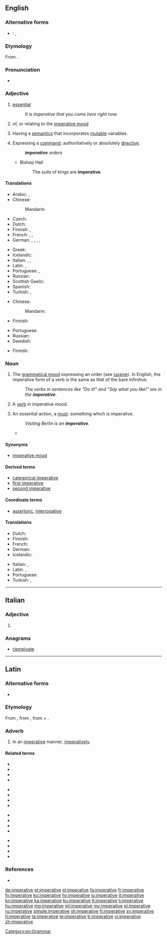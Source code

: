 ==English==

===Alternative forms===
* {{qualifier|abbreviation, grammar}}: {{l|en|imp.}}, {{l|en|imper.}}

===Etymology===
From {{etyl|la|en}} {{m|la|imperātīvus}}.

===Pronunciation===
* {{a|US}} {{IPA|/ɪmˈpɛɹ.ə.tɪv/|lang=en}}

===Adjective===
{{en-adj}}

# [[essential]]
#: ''It is imperative that you come here right now.''
# {{context|grammar|lang=en}} of, or relating to the [[imperative mood]]
# {{context|computing theory|lang=en}} Having a [[semantics]] that incorporates [[mutable]] variables.
# Expressing a [[command]]; authoritatively or absolutely [[directive]].
#: '''''imperative''' orders''
#* Bishop Hall
#*: The suits of kings are '''imperative'''.

====Translations====
{{trans-top|essential}}
* Arabic: {{t|ar|أَسَاسِيّ}}, {{t|ar|ضَرُورِيّ}}
* Chinese:
*: Mandarin: {{t-needed|cmn}}
* Czech: {{t|cs|rozkazovací|n}}
* Dutch: {{t+|nl|noodzakelijk}}
* Finnish: {{t+|fi|välttämätön}}, {{t|fi|pakollinen}}
* French: {{t+|fr|impératif}}, {{t+|fr|essentiel}}, {{t+|fr|indispensable}}
* German: {{t+|de|essenziell}}, {{t+|de|essentiell}}, {{t+|de|notwendig}}, {{t+|de|unverzichtbar}}, {{t+|de|wesentlich}}
{{trans-mid}}
* Greek: {{t+|el|επιτακτικός}}
* Icelandic: {{t+|is|mikilvægur}}
* Italian: {{t+|it|imperativo|m}}, {{t+|it|necessario|m}}, {{t+|it|necessaria|f}}
* Latin: {{t|la|necessus}}, {{t|la|necessum}}
* Portuguese: {{t+|pt|essencial}}, {{t+|pt|imperativo}}
* Russian: {{t+|ru|обяза́тельный}}
* Scottish Gaelic: {{t|gd|àithneach}}
* Spanish: {{t+|es|imperativo|m}}
* Turkish: {{t+|tr|mecburi}}, {{t+|tr|zorunlu}}
{{trans-bottom}}

{{trans-top|grammar: of, or relating to the imperative mood}}
* Chinese:
*: Mandarin: {{t-needed|cmn}}
* Finnish: {{t|fi|imperatiivinen}}
{{trans-mid}}
* Portuguese: {{t+|pt|imperativo}}
* Russian: {{t+|ru|повели́тельный}}
* Swedish: {{t+|sv|imperativ}}
{{trans-bottom}}

{{trans-top|computing: having semantics that incorporates mutable variables}}
{{trans-mid}}
{{trans-bottom}}

{{trans-top|authoritatively or absolutely directive}}
* Finnish: {{t|fi|pakottava}}
{{trans-mid}}
{{trans-bottom}}

===Noun===
{{en-noun|~}}

# {{context|uncountable|grammar|lang=en}} The [[grammatical mood]] expressing an order (see [[jussive]]). In English, the imperative form of a verb is the same as that of the bare infinitive.
#: ''The verbs in sentences like "Do it!" and "Say what you like!" are in the '''imperative'''.''
# {{context|countable|grammar|lang=en}} A [[verb]] in imperative mood.
# {{context|countable|lang=en}} An essential action, a [[must]]: something which is imperative.
#: ''Visiting Berlin is an '''imperative'''.''
#* {{quote-news|author=Rupert Christiansen|authorlink=Rupert Christiansen|title=English translations rarely sing|work={{w|The Daily Telegraph}} (Review)|date=1 March 2014|page=R19|passage=Anything grandiose or historically based tends to sound flat and banal when it reaches English, partly because translators get stuck between contradictory '''imperatives''': juggling fidelity to the original sense with what is vocally viable, they tend to resort to a genteel fustian which lacks either poetic resonance or demotic realism, adding to a sense of artificiality rather than enhancing credibility.}}

====Synonyms====
* {{qualifier|grammatical mood}} [[imperative mood]]

====Derived terms====
* [[categorical imperative]]
* [[first imperative]] {{qualifier|Latin grammar}}
* [[second imperative]] {{qualifier|Latin grammar}}

====Coordinate terms====
* {{sense|in grammar}} [[assertoric]], [[interrogative]]

====Translations====
{{trans-see|imperative mood}}
{{trans-top|essential action}}
* Dutch: {{t+|nl|must|m}}
* Finnish: {{t+|fi|pakko}}
* French: {{t+|fr|impératif|m}}
* German: {{t+|de|Muss|n}}
* Icelandic: {{t+|is|nauðsyn|f}}
{{trans-mid}}
* Italian: {{t+|it|imperativo|m}}, {{t+|it|necessario|m}}
* Latin: {{t|la|necessitas|f}}, {{t+|la|opus|n}}
* Portuguese: {{t+|pt|necessidade|f}}
* Turkish: {{t+|tr|mecburiyet}}, {{t+|tr|zorunluluk}}
{{trans-bottom}}

[[Category:en:Grammar]]

----

==Italian==

===Adjective===
{{head|it|adjective form|g=f-p}}

# {{feminine plural of|imperativo|lang=it}}

===Anagrams===
* [[riempivate#Italian|riempivate]]

----

==Latin==

===Alternative forms===
* {{l|la|inperātīvē}}

===Etymology===
From {{m|la|imperātīvus||commanded}}, from {{m|la|imperō||command, order}}, from {{term|im-||form of ''[[in#Latin|in]]''|lang=la}} + {{m|la|parō||prepare, arrange; intend}}.

===Adverb===
{{la-adv|imperative|imperātīvē|-}}

# In an [[#English|imperative]] manner, [[imperatively]].

====Related terms====
{{top4}}
* {{l|la|imperābiliter}}
* {{l|la|imperāns}}
* {{l|la|imperātīvus}}
* {{l|la|imperātōr}}
{{mid4}}
* {{l|la|imperātōriē}}
* {{l|la|imperātōrius}}
* {{l|la|imperātrīx}}
* {{l|la|imperātum}}
{{mid4}}
* {{l|la|imperātus}}
* {{l|la|imperiābiliter}}
* {{l|la|imperiālis}}
* {{l|la|imperiōsē}}
{{mid4}}
* {{l|la|imperiōsus}}
* {{l|la|imperitō}}
* {{l|la|imperium}}
* {{l|la|imperō}}
{{bottom}}

===References===
* {{R:L&S}}

[[de:imperative]]
[[et:imperative]]
[[el:imperative]]
[[fa:imperative]]
[[fr:imperative]]
[[fy:imperative]]
[[ko:imperative]]
[[hy:imperative]]
[[io:imperative]]
[[it:imperative]]
[[kn:imperative]]
[[ka:imperative]]
[[ku:imperative]]
[[lt:imperative]]
[[li:imperative]]
[[hu:imperative]]
[[mg:imperative]]
[[ml:imperative]]
[[my:imperative]]
[[pl:imperative]]
[[ru:imperative]]
[[simple:imperative]]
[[sh:imperative]]
[[fi:imperative]]
[[sv:imperative]]
[[tl:imperative]]
[[ta:imperative]]
[[te:imperative]]
[[tr:imperative]]
[[vi:imperative]]
[[zh:imperative]]